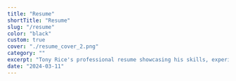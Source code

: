 ```yaml
---
title: "Resume"
shortTitle: "Resume"
slug: "/resume"
color: "black"
custom: true
cover: "./resume_cover_2.png"
category: ""
excerpt: "Tony Rice's professional resume showcasing his skills, experience, and accomplishments in IT and software engineering."
date: "2024-03-11"
---
```


<style>{`
@media print {
  body * {
    visibility: hidden !important;
  }
  #resume-content, #resume-content * {
    visibility: visible !important;
  }
  #resume-content {
    position: absolute !important;
    left: 0; top: 0; width: 100vw; background: white;
    padding: 2rem !important;
    margin: 0 !important;
    box-shadow: none !important;
  }
  .no-print {
    display: none !important;
  }
  .page-break {
    page-break-before: always !important;
    break-before: page !important;
    display: block !important;
    height: 0 !important;
    width: 100% !important;
    border: none !important;
    margin: 0 !important;
    padding: 0 !important;
    background: none !important;
  }
  @page {
    margin: 0.5in;
    size: auto;
    margin-top: 0.5in;
    margin-bottom: 0.5in;
    margin-left: 0.5in;
    margin-right: 0.5in;
  }
  html, body {
    -webkit-print-color-adjust: exact !important;
    print-color-adjust: exact !important;
  }
  /* Hide page URL and title in Chrome/Edge/Firefox */
  @page {
    /* These are browser hints, not all browsers support them */
    /* Remove header/footer in Chrome/Edge */
    margin-top: 0.5in;
    margin-bottom: 0.5in;
    margin-left: 0.5in;
    margin-right: 0.5in;
  }
  /* Remove default header/footer in Firefox */
  @top-center, @bottom-center {
    content: none !important;
  }
}
`}</style>


<ResumeContent />

